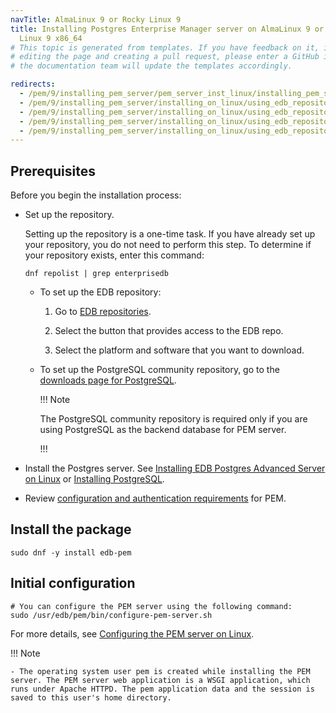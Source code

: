 ```yaml
---
navTitle: AlmaLinux 9 or Rocky Linux 9
title: Installing Postgres Enterprise Manager server on AlmaLinux 9 or Rocky
  Linux 9 x86_64
# This topic is generated from templates. If you have feedback on it, instead of
# editing the page and creating a pull request, please enter a GitHub issue and
# the documentation team will update the templates accordingly.

redirects:
  - /pem/9/installing_pem_server/pem_server_inst_linux/installing_pem_server_using_edb_repository/x86_amd64/pem_server_other_linux9_x86
  - /pem/9/installing_pem_server/installing_on_linux/using_edb_repository/ibm_power_ppc64le/pem_server_other_linux9_x86/
  - /pem/9/installing_pem_server/installing_on_linux/using_edb_repository/ppc64le/pem_server_other_linux9_x86/
  - /pem/9/installing_pem_server/installing_on_linux/using_edb_repository/x86_amd64/pem_server_other_linux9_x86/
  - /pem/9/installing_pem_server/installing_on_linux/using_edb_repository/x86/pem_server_other_linux9_x86/
---
```


## Prerequisites

Before you begin the installation process:

- Set up the repository.

  Setting up the repository is a one-time task. If you have already set up your repository, you do not need to perform this step.
  To determine if your repository exists, enter this command:

  `dnf repolist | grep enterprisedb`

  - To set up the EDB repository:

    1. Go to [EDB repositories](https://www.enterprisedb.com/repos-downloads).

    1. Select the button that provides access to the EDB repo.
    1. Select the platform and software that you want to download.

  - To set up the PostgreSQL community repository, go to the [downloads page for PostgreSQL](https://www.postgresql.org/download/).

    !!! Note

    The PostgreSQL community repository is required only if you are using PostgreSQL as the backend database for PEM server.

    !!!

- Install the Postgres server. See [Installing EDB Postgres Advanced Server on Linux](/epas/latest/installing/) or [Installing PostgreSQL](/supported-open-source/postgresql/installing/).

- Review [configuration and authentication requirements](../prerequisites/) for PEM.

## Install the package

```shell
sudo dnf -y install edb-pem
```

## Initial configuration

```shell
# You can configure the PEM server using the following command:
sudo /usr/edb/pem/bin/configure-pem-server.sh
```

For more details, see [Configuring the PEM server on Linux](../configuring_the_pem_server_on_linux/).

!!! Note

    - The operating system user pem is created while installing the PEM server. The PEM server web application is a WSGI application, which runs under Apache HTTPD. The pem application data and the session is saved to this user's home directory.
